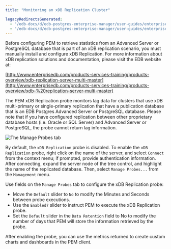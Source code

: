 ```yaml
---
title: "Monitoring an xDB Replication Cluster"

legacyRedirectsGenerated:
  - "/edb-docs/d/edb-postgres-enterprise-manager/user-guides/enterprise-features-guide/8.0/monitoring_xdb_replication_cluster.html"
  - "/edb-docs/d/edb-postgres-enterprise-manager/user-guides/enterprise-features-guide/latest/monitoring_xdb_replication_cluster.html"
---
```


Before configuring PEM to retrieve statistics from an Advanced Server or PostgreSQL database that is part of an xDB replication scenario, you must manually install and configure xDB Replication. For more information about xDB replication solutions and documentation, please visit the EDB website at:

[http://www.enterprisedb.com/products-services-training/products-overview/xdb-replication-server-multi-master](http://www.enterprisedb.com/products-services-training/products-overview/xdb-%20replication-server-multi-master)

The PEM xDB Replication probe monitors lag data for clusters that use xDB multi-primary or single-primary replication that have a publication database that is an EDB Postgres Advanced Server or PostgreSQL database. Please note that if you have configured replication between other proprietary database hosts (i.e. Oracle or SQL Server) and Advanced Server or PostgreSQL, the probe cannot return lag information.

![The Manage Probes tab](../images/pem_manage_probes_tab.png)

By default, the `xDB Replication` probe is disabled. To enable the `xDB Replication` probe, right click on the name of the server, and select `Connect` from the context menu; if prompted, provide authentication information. After connecting, expand the server node of the tree control, and highlight the name of the replicated database. Then, select `Manage Probes...` from the `Management` menu.

Use fields on the `Manage Probes` tab to configure the xDB Replication probe:

-   Move the `Default` slider to `No` to modify the Minutes and Seconds between probe executions.
-   Use the `Enabled?` slider to instruct PEM to execute the xDB Replication probe.
-   Set the `Default` slider in the `Data Retention` field to No to modify the number of days that PEM will store the information retrieved by the probe.

After enabling the probe, you can use the metrics returned to create custom charts and dashboards in the PEM client.
